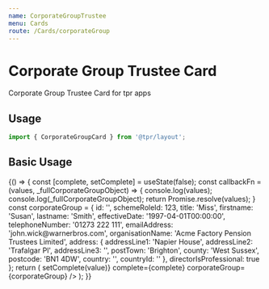 ```yaml
---
name: CorporateGroupTrustee
menu: Cards
route: /Cards/corporateGroup
---
```



# Corporate Group Trustee Card

Corporate Group Trustee Card for tpr apps

## Usage

```js
import { CorporateGroupCard } from '@tpr/layout';
```

## Basic Usage

<Playground>
  {() => {
    const [complete, setComplete] = useState(false);
    const callbackFn = (values, _fullCorporateGroupObject) => {
      console.log(values);
      console.log(_fullCorporateGroupObject);
      return Promise.resolve(values);
    }
    const corporateGroup = {
      id: '',
      schemeRoleId: 123,
      title: 'Miss',
      firstname: 'Susan',
      lastname: 'Smith',
      effectiveDate: '1997-04-01T00:00:00',
			telephoneNumber: '01273 222 111',
			emailAddress: 'john.wick@warnerbros.com',
      organisationName: 'Acme Factory Pension Trustees Limited',
      address: {				
				addressLine1: 'Napier House',
				addressLine2: 'Trafalgar Pl',
				addressLine3: '',
				postTown: 'Brighton',
				county: 'West Sussex',
				postcode: 'BN1 4DW',
				country: '',
				countryId: ''
			},
      directorIsProfessional: true
    };
		return (
			<CorporateGroupCard
				onSaveContacts={callbackFn}
				onSaveName={callbackFn}
        onSaveDirector={callbackFn}
				onRemove={callbackFn}
				onCorrect={(value) => setComplete(value)}
				complete={complete}
				corporateGroup={corporateGroup}
			/>
		);
  }}
</Playground>